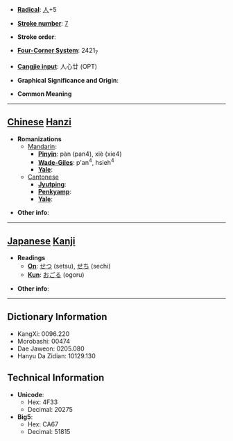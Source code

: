 * '''[[Wiktionary:Chinese radical index| Radical]]''': [[Wiktionary:Chinese radical index 人|人]]+5

* '''[[Wiktionary:Chinese total strokes index|Stroke number]]''': [[Wiktionary:Chinese total strokes index 7|7]]

* '''Stroke order''': 

* '''[[Wiktionary:Chinese four corner index|Four-Corner System]]''': 2421<sub>7</sub>

* '''[[Wiktionary:Chinese Cangjie index|Cangjie input]]''': 人心廿 (OPT)

* '''Graphical Significance and Origin''': 

* '''Common Meaning'''

----

== [[Chinese]] [[Hanzi]] ==

* '''Romanizations'''
** [[Mandarin]]:
*** '''[[Pinyin]]''': pàn (pan4), xiè (xie4)
*** '''[[Wade-Giles]]''': p'an<sup>4</sup>, hsieh<sup>4</sup>
*** '''[[Yale]]''': 
**[[Cantonese]]
***'''[[Jyutping]]''':
***'''[[Penkyamp]]''': 
***'''[[Yale]]''': 

* '''Other info''': 

----

== [[Japanese]] [[Kanji]] ==

* '''Readings'''
** '''[[On]]''': [[せつ]] (setsu), [[せち]] (sechi)
** '''[[Kun]]''': [[おごる]] (ogoru)

* '''Other info''':  

----

== Dictionary Information ==

* KangXi: 0096.220
* Morobashi: 00474
* Dae Jaweon: 0205.080
* Hanyu Da Zidian: 10129.130

== Technical Information ==

* '''Unicode''':
** Hex: 4F33
** Decimal: 20275
* '''Big5''':
** Hex: CA67
** Decimal: 51815